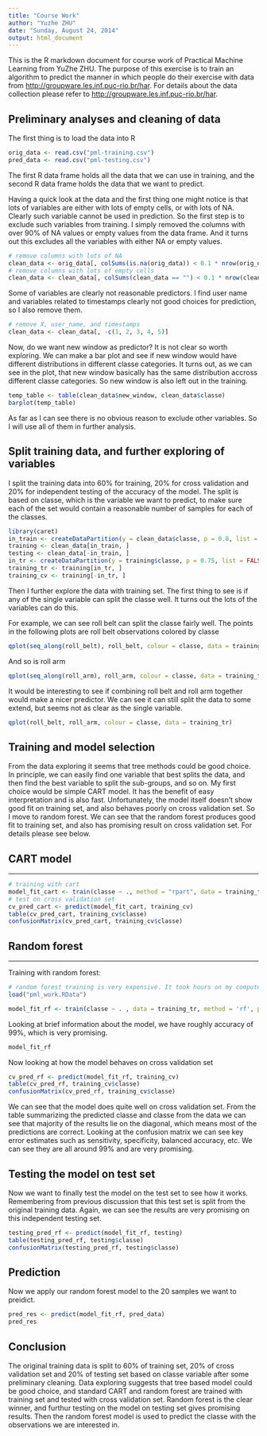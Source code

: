 ```yaml
---
title: "Course Work"
author: "Yuzhe ZHU"
date: "Sunday, August 24, 2014"
output: html_document
---
```


This is the R markdown document for course work of Practical Machine Learning from YuZhe ZHU. The purpose of this exercise is to train an algorithm to predict the manner in which people do their exercise with data from <http://groupware.les.inf.puc-rio.br/har>. For details about the data collection please refer to <http://groupware.les.inf.puc-rio.br/har>.

Preliminary analyses and cleaning of data
---

The first thing is to load the data into R

```r
orig_data <- read.csv("pml-training.csv")
pred_data <- read.csv("pml-testing.csv")
```

The first R data frame holds all the data that we can use in training, and the second R data frame holds the data that we want to predict.

Having a quick look at the data and the first thing one might notice is that lots of variables are either with lots of empty cells, or with lots of NA. Clearly such variable cannot be used in prediction. So the first step is to exclude such variables from training. I simply removed the columns with over 90% of NA values or empty values from the data frame. And it turns out this excludes all the variables with either NA or empty values.

```r
# remove columns with lots of NA
clean_data <- orig_data[, colSums(is.na(orig_data)) < 0.1 * nrow(orig_data)]
# remove columns with lots of empty cells
clean_data <- clean_data[, colSums(clean_data == "") < 0.1 * nrow(clean_data)]
```

Some of variables are clearly not reasonable predictors. I find user name and variables related to timestamps clearly not good choices for prediction, so I also remove them.
```r
# remove X, user_name, and timestamps
clean_data <- clean_data[, -c(1, 2, 3, 4, 5)]
```

Now, do we want new window as predictor? It is not clear so worth exploring. We can make a bar plot and see if new window would have different distributions in different classe categories. It turns out, as we can see in the plot, that new window basically has the same distribution accross different classe categories. So new window is also left out in the training.

```r
temp_table <- table(clean_data$new_window, clean_data$classe)
barplot(temp_table)
```

As far as I can see there is no obvious reason to exclude other variables. So I will use all of them in further analysis.

Split training data, and further exploring of variables
---
I split the training data into 60% for training, 20% for cross validation and 20% for independent testing of the accuracy of the model. The split is based on classe, which is the variable we want to predict, to make sure each of the set would contain a reasonable number of samples for each of the classes.

```r
library(caret)
in_train <- createDataPartition(y = clean_data$classe, p = 0.8, list = FALSE)
training <- clean_data[in_train, ]
testing <- clean_data[-in_train, ]
in_tr <- createDataPartition(y = training$classe, p = 0.75, list = FALSE)
training_tr <- training[in_tr, ]
training_cv <- training[-in_tr, ]
```

Then I further explore the data with training set. The first thing to see is if any of the single variable can split the classe well. It turns out the lots of the variables can do this.

For example, we can see roll belt can split the classe fairly well. The points in the following plots are roll belt observations colored by classe
```r
qplot(seq_along(roll_belt), roll_belt, colour = classe, data = training_tr)
```

And so is roll arm
```r
qplot(seq_along(roll_arm), roll_arm, colour = classe, data = training_tr)
```

It would be interesting to see if combining roll belt and roll arm together would make a nicer predictor. We can see it can still split the data to some extend, but seems not as clear as the single variable.
```r
qplot(roll_belt, roll_arm, colour = classe, data = training_tr)
```

Training and model selection
---

From the data exploring it seems that tree methods could be good choice. In principle, we can easily find one variable that best splits the data, and then find the best variable to split the sub-groups, and so on. My first choice would be simple CART model. It has the benefit of easy interpretation and is also fast. Unfortunately, the model itself doesn't show good fit on training set, and also behaves poorly on cross validation set. So I move to random forest. We can see that the random forest produces good fit to training set, and also has promising result on cross validation set. For details please see below.

CART model
---
---

```r
# training with cart
model_fit_cart <- train(classe ~ ., method = "rpart", data = training_tr)
# test on cross validation set
cv_pred_cart <- predict(model_fit_cart, training_cv)
table(cv_pred_cart, training_cv$classe)
confusionMatrix(cv_pred_cart, training_cv$classe)
```

Random forest
---
---

Training with random forest:
```r
# random forest training is very expensive. It took hours on my computer. I directly load the model trained so that this doesn't need to run again and again when I work on the markdown file
load("pml_work.RData")
```

```r
model_fit_rf <- train(classe ~ . , data = training_tr, method = 'rf', prox = TRUE)
```

Looking at brief information about the model, we have roughly accuracy of 99%, which is very promising.
```r
model_fit_rf
```

Now looking at how the model behaves on cross validation set
```r
cv_pred_rf <- predict(model_fit_rf, training_cv)
table(cv_pred_rf, training_cv$classe)
confusionMatrix(cv_pred_rf, training_cv$classe)
```

We can see that the model does quite well on cross validation set. From the table summarizing the predicted classe and classe from the data we can see that majority of the results lie on the diagonal, which means most of the predictions are correct. Looking at the confusion matrix we can see key error estimates such as sensitivity, specificity, balanced accuracy, etc. We can see they are all around 99% and are very promising.

Testing the model on test set
---
Now we want to finally test the model on the test set to see how it works. Remembering from previous discussion that this test set is split from the original training data. Again, we can see the results are very promising on this independent testing set.

```r
testing_pred_rf <- predict(model_fit_rf, testing)
table(testing_pred_rf, testing$classe)
confusionMatrix(testing_pred_rf, testing$classe)
```

Prediction
---
Now we apply our random forest model to the 20 samples we want to preidict.

```r
pred_res <- predict(model_fit_rf, pred_data)
pred_res
```

Conclusion
---
The original training data is split to 60% of training set, 20% of cross validation set and 20% of testing set based on classe variable after some preliminary cleaning. Data exploring suggests that tree based model could be good choice, and standard CART and random forest are trained with training set and tested with cross validation set. Random forest is the clear winner, and furthur testing on the model on testing set gives promising results. Then the random forest model is used to predict the classe with the observations we are interested in. 
